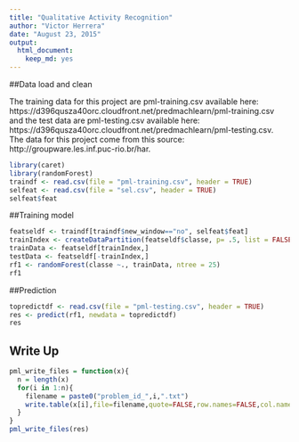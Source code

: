 ```yaml
---
title: "Qualitative Activity Recognition"
author: "Victor Herrera"
date: "August 23, 2015"
output: 
  html_document: 
    keep_md: yes
---
```

##Data load and clean

The training data for this project are pml-training.csv available here: https://d396qusza40orc.cloudfront.net/predmachlearn/pml-training.csv and the test data are pml-testing.csv available here: https://d396qusza40orc.cloudfront.net/predmachlearn/pml-testing.csv. The data for this project come from this source: http://groupware.les.inf.puc-rio.br/har.

```r
library(caret)
library(randomForest)
traindf <- read.csv(file = "pml-training.csv", header = TRUE)
selfeat <- read.csv(file = "sel.csv", header = TRUE)
selfeat$feat
```

##Training model
```r
featseldf <- traindf[traindf$new_window=="no", selfeat$feat]
trainIndex <- createDataPartition(featseldf$classe, p= .5, list = FALSE)
trainData <- featseldf[trainIndex,]
testData <- featseldf[-trainIndex,]
rf1 <- randomForest(classe ~., trainData, ntree = 25)
rf1
```

##Prediction
```r
topredictdf <- read.csv(file = "pml-testing.csv", header = TRUE)
res <- predict(rf1, newdata = topredictdf)
res
```
## Write Up
```r
pml_write_files = function(x){
  n = length(x)
  for(i in 1:n){
    filename = paste0("problem_id_",i,".txt")
    write.table(x[i],file=filename,quote=FALSE,row.names=FALSE,col.names=FALSE)
  }
}
pml_write_files(res)
```
